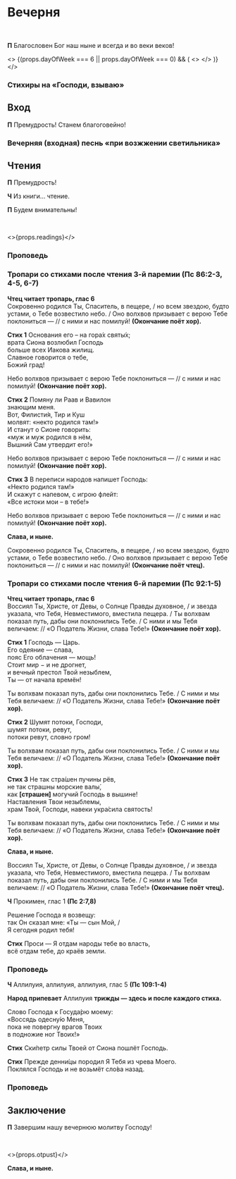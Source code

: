 
<span id="nachalo" />

# Вечерня

<br />

**П** Благословен Бог наш ныне и всегда и во веки веков!

<MdxLoader src="Shared/ObichnoeNachalo" lang={props.lang} />
<MdxLoader src="Vespers/Psalm103" chitaetsa lang={props.lang} />

<MdxLoader src="Vespers/VelikajaEktenia" lang={props.lang} />

<MdxLoader src="Vespers/Prayer1" lang={props.lang} />

<>
    {(props.dayOfWeek === 6 || props.dayOfWeek === 0) && (
        <>
            <MdxLoader src="Vespers/Kafisma" lang={props.lang} />
            <MdxLoader src="Vespers/Prayer2" lang={props.lang} />
            <MdxLoader src="Vespers/Prayer3" lang={props.lang} />
            <MdxLoader src="Vespers/Prayer4" lang={props.lang} />
            <MdxLoader src="Vespers/Prayer5" lang={props.lang} />
            <MdxLoader src="Vespers/Prayer6" lang={props.lang} />
            <MdxLoader src="Vespers/Prayer7" lang={props.lang} />
        </>
    )}
</>

<MdxLoader src="Vespers/Prayer8" lang={props.lang} />
<MdxLoader src="Vespers/VecherniePsalmi" lang={props.lang} />

### Стихиры на «Господи, взываю»

<StihiriNaGV day={props.day} date={props.date} />
<span id="vhod" />

## Вход

**П** Премудрость! Станем благоговейно!

### Вечерняя (входная) песнь «при возжжении светильника»

<MdxLoader src="Vespers/JasniSvet" lang={props.lang} />

## Чтения

<Prokimens date={props.date} />

<span id="reading" />

**П** Премудрость!

**Ч** Из книги… чтение.

**П** Будем внимательны!

<br />

<>{props.readings}</>

### Проповедь

### Тропари со стихами после чтения 3-й паремии (Пс 86:2-3, 4-5, 6-7)

**Чтец читает тропарь, глас 6**  
Сокровенно родился Ты, Спаситель, в пещере, / но всем звездою, будто устами, о Тебе возвестило небо. / Оно волхвов призывает с верою Тебе поклониться — // с ними и нас помилуй! **(Окончание поёт хор).**

**Стих 1** Основания его – на гора́х святы́х;  
врата Сиона возлюбил Господь  
больше всех Иакова жилищ.  
Славное говорится о тебе,  
Божий град!

Небо волхвов призывает с верою Тебе поклониться — // с ними и нас помилуй! **(Окончание поёт хор).**

**Стих 2** Помяну ли Раав и Вавилон  
знающим меня.  
Вот, Филисти́я, Тир и Куш  
молвят: «некто родился там!»  
И станут о Сионе говорить:  
«муж и муж родился в нём,  
Вышний Сам утвердит его!»

Небо волхвов призывает с верою Тебе поклониться — // с ними и нас помилуй! **(Окончание поёт хор).**

**Стих 3** В переписи народов напишет Господь:  
«Некто родился там!»  
И скажут с напевом, с игрою флейт:  
«Все истоки мои – в тебе!»

Небо волхвов призывает с верою Тебе поклониться — // с ними и нас помилуй! **(Окончание поёт хор).**

**Слава, и ныне.**

Сокровенно родился Ты, Спаситель, в пещере, / но всем звездою, будто устами, о Тебе возвестило небо. / Оно волхвов призывает с верою Тебе поклониться — // с ними и нас помилуй! **(Окончание поёт чтец).**

### Тропари со стихами после чтения 6-й паремии (Пс 92:1-5)

**Чтец читает тропарь, глас 6**  
Воссиял Ты, Христе, от Девы, о Солнце Правды духовное, / и звезда указала, что Тебя, Невместимого, вместила пещера. / Ты волхвам показал путь, дабы они поклонились Тебе. / С ними и мы Тебя величаем: // «О Податель Жизни, слава Тебе!» **(Окончание поёт хор).**

**Стих 1** Господь — Царь.  
Его одеяние — слава,  
пояс Его облачения — мощь!  
Стоит мир − и не дрогнет,  
и вечный престол Твой незыблем,  
Ты — от начала времён!

Ты волхвам показал путь, дабы они поклонились Тебе. / С ними и мы Тебя величаем: // «О Податель Жизни, слава Тебе!» **(Окончание поёт хор).**

**Стих 2** Шумят потоки, Господи,  
шумят потоки, ревут,  
потоки ревут, словно гром!

Ты волхвам показал путь, дабы они поклонились Тебе. / С ними и мы Тебя величаем: // «О Податель Жизни, слава Тебе!» **(Окончание поёт хор).**

**Стих 3** Не так стра́шен пучины рёв,  
не так страшны морские валы́,  
как **[**страшен**]** могучий Господь в вышине!  
Наставления Твои незыблемы,  
храм Твой, Господи, навеки укра́сила святость!

Ты волхвам показал путь, дабы они поклонились Тебе. / С ними и мы Тебя величаем: // «О Податель Жизни, слава Тебе!» **(Окончание поёт хор).**

**Слава, и ныне.**

Воссиял Ты, Христе, от Девы, о Солнце Правды духовное, / и звезда указала, что Тебя, Невместимого, вместила пещера. / Ты волхвам показал путь, дабы они поклонились Тебе. / С ними и мы Тебя величаем: // «О Податель Жизни, слава Тебе!» **(Окончание поёт чтец).**

**Ч** Прокимен, глас 1 **(Пс 2:7,8)**

Решение Господа я возвещу:  
так Он сказал мне: «Ты — сын Мой, /  
Я сегодня родил тебя!

**Стих** Проси — Я отдам народы тебе во власть,  
всё отдам тебе, до краёв земли.

<div>
    <ReadingsForService readingsForService={{ 'Рождеству Христову': ['Евр., I, 1-12.'] }} />
</div>

### Проповедь

**Ч** Аллилуия, аллилуия, аллилуия, глас 5 **(Пс 109:1-4)**

**Народ припевает** Аллилуия **трижды — здесь и после каждого стиха.**

Слово Господа к Госуда́рю моему:  
«Воссядь одесну́ю Меня,  
пока не повергну врагов Твоих  
в подножие ног Твоих!»

**Стих** Ски́петр силы Твоей от Сиона пошлёт Господь.

**Стих** Прежде денни́цы породил Я Тебя из чрева Моего.  
Поклялся Господь и не возьмёт сло́ва назад.

<div>
    <ReadingsForService readingsForService={{ 'Рождеству Христову': ['Лк., II, 1-20.'] }} />
</div>

### Проповедь

<MdxLoader src="Shared/SugubajaPolnaja" lang={props.lang} />
<MdxLoader src="Vespers/Udostoi" lang={props.lang} />

## Заключение

**П** Завершим нашу вечернюю молитву Господу!

<MdxLoader src="Vespers/Prayer9" lang={props.lang} />
<br />
<MdxLoader src="Vespers/PrayerGlavopriklonnaja" lang={props.lang} />

<>{props.otpust}</>

<Troparions date={props.date} day={props.day} />

**Слава, и ныне.**

<Kondacs date={props.date} day={props.day} />
